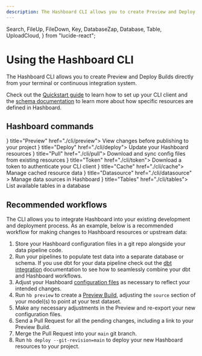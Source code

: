 ```yaml
---
description: The Hashboard CLI allows you to create Preview and Deploy Builds directly from your terminal or continuous integration system.
---
```


  Search,
  FileUp,
  FileDown,
  Key,
  DatabaseZap,
  Database,
  Table,
  UploadCloud,
} from "lucide-react";

# Using the Hashboard CLI

The Hashboard CLI allows you to create Preview and Deploy Builds directly from your terminal or continuous integration system.

Check out the [Quickstart guide](quickstart) to learn how to set up your CLI client and the [schema documentation](config-schema) to learn more about how specific resources are defined in Hashboard.

## Hashboard commands

<Cards num={2}>
  <Card icon={<Search {...iconProps} />} title="Preview" href="./cli/preview">
    View changes before publishing to your project
  </Card>
  <Card icon={<FileUp {...iconProps} />} title="Deploy" href="./cli/deploy">
    Update your Hashboard resources
  </Card>
  <Card icon={<FileDown {...iconProps} />} title="Pull" href="./cli/pull">
    Download and sync config files from existing resources
  </Card>
  <Card icon={<Key {...iconProps} />} title="Token" href="./cli/token">
    Download a token to authenticate your CLI client
  </Card>
  <Card icon={<DatabaseZap {...iconProps} />} title="Cache" href="./cli/cache">
    Manage cached resource data
  </Card>
  <Card
    icon={<Database {...iconProps} />}
    title="Datasource"
    href="./cli/datasource"
  >
    Manage data sources in Hashboard
  </Card>
  <Card icon={<Table {...iconProps} />} title="Tables" href="./cli/tables">
    List available tables in a database
  </Card>
</Cards>

## Recommended workflows

The CLI allows you to integrate Hashboard into your existing development and deployment process. As an example, below is a recommended workflow for making changes to Hashboard resources or upstream data:

1. Store your Hashboard configuration files in a git repo alongside your data pipeline code.
2. Run your pipelines to populate test data into a separate database or schema. If you use dbt for your data pipeline check out the [dbt integration]() documentation to see how to seamlessly combine your dbt and Hashboard workflows.
3. Adjust your Hashboard [configuration files]() as necessary to reflect your intended changes.
4. Run `hb preview` to create a [Preview Build](), adjusting the `source` section of your model(s) to point at your test dataset.
5. Make any necessary adjustments in the Preview and re-export your new configuration files.
6. Send a Pull Request for all the pending changes, including a link to your Preview Build.
7. Merge the Pull Request into your `main` git branch.
8. Run `hb deploy --git-revision=main` to deploy your new Hashboard resources to your project.

